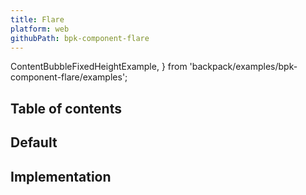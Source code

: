 ```yaml
---
title: Flare
platform: web
githubPath: bpk-component-flare
---
```




  ContentBubbleFixedHeightExample,
} from 'backpack/examples/bpk-component-flare/examples';


## Table of contents

## Default
<PresentationBlock>
  <ContentBubbleFixedHeightExample />
</PresentationBlock>

## Implementation

<Readme />
